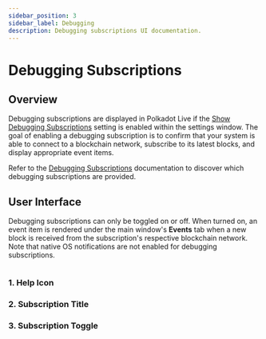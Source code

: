 ```yaml
---
sidebar_position: 3
sidebar_label: Debugging
description: Debugging subscriptions UI documentation.
---
```



# Debugging Subscriptions

## Overview

Debugging subscriptions are displayed in Polkadot Live if the [Show Debugging Subscriptions](../../../../app-settings/subscriptions) setting is enabled within the settings window. The goal of enabling a debugging subscription is to confirm that your system is able to connect to a blockchain network, subscribe to its latest blocks, and display appropriate event items.

Refer to the [Debugging Subscriptions](../../../../subscriptions/debugging) documentation to discover which debugging subscriptions are provided.

## User Interface

Debugging subscriptions can only be toggled on or off. When turned on, an event item is rendered under the main window's **Events** tab when a new block is received from the subscription's respective blockchain network. Note that native OS notifications are not enabled for debugging subscriptions.

<Img url="/img/ui/ui-main-subscription-debug.png" maxHeight="120px" />

### 1. Help Icon

<HelpIconPartial />

### 2. Subscription Title

<SubscriptionTitlePartial />

### 3. Subscription Toggle

<SubscriptionTogglePartial />
